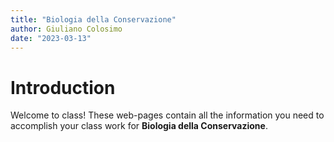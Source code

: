 ```yaml
---
title: "Biologia della Conservazione"
author: Giuliano Colosimo
date: "2023-03-13"
---
```


# Introduction

Welcome to class! These web-pages contain all the information you need to accomplish your class work for  **Biologia della Conservazione**.

